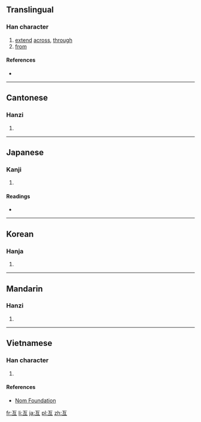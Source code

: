 {{also|亘}}<!-- may be replaced by zh-forms -->
==Translingual==

===Han character===
{{Han char|rn=7|rad=二|as=04|sn=6|four=1010<sub>6</sub>|canj=一月一 (MBM)}}

# [[extend]] [[across]], [[through]]
# [[from]]

====References====
* {{Han ref|kx=0087.070|dkj=00265|dj=0183.120|hdz=10019.050|uh=4E99|ud=20121|bh=A5E5|bd=42469}}

----

==Cantonese==

===Hanzi===
{{yue-hanzi|jyut=[[gang2]]|y=gang2}}

# {{defn|lang=yue|sort=二04}}

----

==Japanese==

===Kanji===
{{ja-kanji|grade=|rs=二04}}

# {{defn|lang=ja|sort=二04}}

====Readings====
* {{ja-readings|on=[[こう]] (kō)|kun=[[わたる]] (wataru), [[わたり]] (watari)}}

----

==Korean==

===Hanja===
{{ko-hanja|hangeul=긍|rv=geung|mr=kŭng|y=kung}}

# {{defn|lang=ko|sort=二04}}

----

==Mandarin==

===Hanzi===
{{cmn-hanzi|pin=[[gèn]] ([[gen4]]), [[gèng]] ([[geng4]])|wg=ken<sup>4</sup>, keng<sup>4</sup>}}

# {{defn|lang=cmn|sort=二04}}

----

==Vietnamese==

===Han character===
{{vi-hantu|[[cẳng]], [[cắng]], [[cứng]], [[gắng]], [[hẵng]]|rs=二04}}

# {{defn|lang=vi|sort=二04}}

====References====
*[http://nomfoundation.org/common/nom_details.php?codepoint=4e99 Nom Foundation]

[[fr:亙]]
[[li:亙]]
[[ja:亙]]
[[pl:亙]]
[[zh:亙]]
